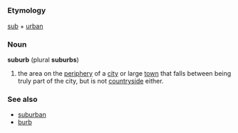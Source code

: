 =={{en}}==
===Etymology===
[[sub]] + [[urban]]
===Noun===
'''suburb''' (plural '''suburbs''')
#the area on the [[periphery]] of a [[city]] or large [[town]] that falls between being truly part of the city, but is not [[countryside]] either.

===See also===
*[[suburban]]
*[[burb]]